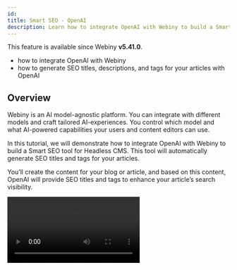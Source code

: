 ```yaml
---
id: 
title: Smart SEO - OpenAI
description: Learn how to integrate OpenAI with Webiny to build a Smart SEO tool for Headless CMS. This tool automatically generates SEO titles, descriptions, and tags for your articles.
---
```



<Alert type="info" title="Can I Use This?">

This feature is available since Webiny **v5.41.0**.

</Alert>

<Alert type="success" title="What you will learn">

- how to integrate OpenAI with Webiny
- how to generate SEO titles, descriptions, and tags for your articles with OpenAI

</Alert>

## Overview

Webiny is an AI model-agnostic platform. You can integrate with different models and craft tailored AI-experiences. You control which model and what AI-powered capabilities your users and content editors can use.

In this tutorial, we will demonstrate how to integrate OpenAI with Webiny to build a Smart SEO tool for Headless CMS. This tool will automatically generate SEO titles and tags for your articles.

You’ll create the content for your blog or article, and based on this content, OpenAI will provide SEO titles and tags to enhance your article’s search visibility.

<Video src={smartSEO} controls={true} />

## Getting Started

Run the following command to set up this extension in your project.

```bash
yarn webiny extension headless-cms/smart-seo-open-ai
```

The Smart SEO extension code can be found in our [webiny-examples](https://github.com/webiny/webiny-examples/tree/master/headless-cms/smart-seo-open-ai) repository.

## Set OpenAI API Key in Environment Variables

Open the `.env` file in the root of your project and add the OpenAI API key to the `REACT_APP_OPEN_AI_API_KEY` environment variable as shown below:

```bash
REACT_APP_OPEN_AI_API_KEY=sk-proj-T2-xxxxxxxxxxxxxxxxxxxxxxxxxxxxxxxxxxx
```

For detailed instructions on creating an OpenAI API key, refer to their [official documentation](https://platform.openai.com/docs/quickstart#create-and-export-an-api-key).

## Run the Project

After downloading the extension to your project, run the [Webiny watch](/docs/core-development-concepts/basics/watch-command) command to see the Smart SEO functionality in action.

```bash
yarn webiny watch admin --env ENVIRONMENT_NAME
```

## Create Article Content Model

If you're new to creating models in Webiny, refer to the [Create Content Model](/docs/user-guides/headless-cms/essentials/create-content-model) user guide.

Alternatively, you can also import the `Article` content model; here is the  [import content model guide](/docs/user-guides/headless-cms/advanced/import-export-content-models#importing-content-models) and the [article.json file](https://github.com/webiny/webiny-examples/blob/master/headless-cms/smart-seo-open-ai/article.json) for reference.

We will create an `Article` content model with the following fields to manage and store articles:

| Field             | Field Type | Field ID |
| :----------       | :--------- | :--------- | 
| Content           | Rich Text  | content |
| SEO - Title       | Long text  | seoTitle |
| SEO - Description | Long text  | seoDescription |
| SEO - Meta Tags   | Object (with `Tag Name` and `Tag Value` Text Field)  | seoMetaTags |


![Article](./assets/smart-seo-open-ai/article-model.png)

## All Set!
You’re now ready to generate SEO titles and tags for your articles using OpenAI. Simply navigate to the Article Model, create a new article, and click the “AI-Optimized SEO” button to generate SEO titles and tags effortlessly.

<Video src={smartSEO} controls={true} />

## Code Walkthrough

Let’s walk through the code to understand how the Smart SEO extension operates. We’ve created a new [extension](/docs/core-development-concepts/basics/extensions) called `smart-seo-open-ai`, and we’ll review each plugin used in this extension one by one.

### Field Tracker, ContentEntry Form Decorator
In this example, we have an `Article` Model with four fields: `Content`, `SEO - Title`, `SEO - Description`, and `SEO - Meta Tags`. We will track these fields. Once the Content field is populated, we will send it to OpenAI, which will generate SEO-friendly titles and tags for the article. The generated title and tags will then be set in the respective `Title`, `Description` and `Tags` fields of the model.

The concept is straightforward: we aim to track fields of interest, such as text inputs or rich text fields. The challenge lies in not knowing the exact location of these fields. They could be nested within objects, repeatable objects, or dynamic zone templates, making their placement unpredictable. Hardcoding paths to these fields is not a feasible solution. So, we will create the [Field Tracker](https://github.com/webiny/webiny-examples/blob/master/headless-cms/smart-seo-open-ai/5.41.x/extensions/smartSeoOpenAi/src/FieldTracker.tsx).

[Field Tracker](https://github.com/webiny/webiny-examples/blob/master/headless-cms/smart-seo-open-ai/5.41.x/extensions/smartSeoOpenAi/src/FieldTracker.tsx) is a React context that tracks content model fields of interest. It enables you to extract data from these fields that can be send to OpenAI and update the fields with the response received.

Here is the [code for the Field Tracker](https://github.com/webiny/webiny-examples/blob/master/headless-cms/smart-seo-open-ai/5.41.x/extensions/smartSeoOpenAi/src/FieldTracker.tsx), here we [decorated the ContentEntryForm](https://github.com/webiny/webiny-examples/blob/master/headless-cms/smart-seo-open-ai/5.41.x/extensions/smartSeoOpenAi/src/DecorateContentEntryForm.tsx) with a FieldTracker component.

We’ve also [decorated the useBind hook](https://github.com/webiny/webiny-examples/blob/master/headless-cms/smart-seo-open-ai/5.41.x/extensions/smartSeoOpenAi/src/DecorateContentEntryFormBind.tsx) to integrate field tracking specifically for models. In this example, we are tracking rich-text fields and SEO-specific fields (`seoTitle`, `seoDescription`, `seoMetaTags`) in the `Article` model. This allows us to trigger dynamic updates and facilitate interactions with external services.

**You can customize this decorator (file) to track fields from other models or different field types, tailoring it to your specific use case.**

### Extract HTML from RichTextHtml (Lexical Editor)
Webiny leverages the [Lexical text editor](https://lexical.dev/) for Rich Text Fields. However, for generating SEO-related information using OpenAI, we will send the HTML content (not the Lexical format). To achieve this, we need to extract the HTML content from the Rich Text field. For this purpose, we have created a [extractFromRichText transformer](https://github.com/webiny/webiny-examples/blob/master/headless-cms/smart-seo-open-ai/5.41.x/extensions/smartSeoOpenAi/src/extractFromRichText.ts) to handle the conversion.

### Smart SEO
This is the [primary plugin (SmartSeo.tsx)](https://github.com/webiny/webiny-examples/blob/master/headless-cms/smart-seo-open-ai/5.41.x/extensions/smartSeoOpenAi/src/SmartSeo.tsx) that integrates Webiny with OpenAI. It sends the HTML content to OpenAI and retrieves SEO-related information. The received data is then used to update the corresponding fields in the model.

If you’ve noticed the AI-Optimized SEO button on the Content Entry form, it has been configured in this plugin using the [ContentEntryEditorConfig](https://github.com/webiny/webiny-examples/blob/63c125f10a1dfc3097e2d9da2c5b0d8c903c15ae/headless-cms/smart-seo-open-ai/5.41.x/extensions/smartSeoOpenAi/src/SmartSeo.tsx#L117).

![AI-optimized SEO Button](./assets/smart-seo-open-ai/ai-optimize-button.png)
